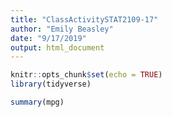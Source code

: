 ```yaml
---
title: "ClassActivitySTAT2109-17"
author: "Emily Beasley"
date: "9/17/2019"
output: html_document
---
```


```r
knitr::opts_chunk$set(echo = TRUE)
library(tidyverse)
```

```r
summary(mpg)
```

